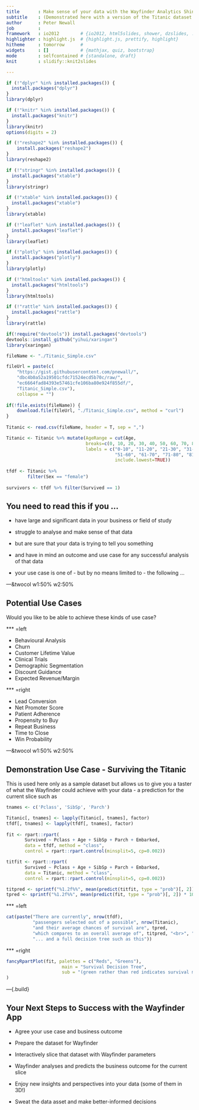```yaml
---
title       : Make sense of your data with the Wayfinder Analytics Shiny App!
subtitle    : (Demonstrated here with a version of the Titanic dataset from Kaggle)
author      : Peter Newall
job         : 
framework   : io2012        # {io2012, html5slides, shower, dzslides, ...}
highlighter : highlight.js  # {highlight.js, prettify, highlight}
hitheme     : tomorrow      # 
widgets     : []            # {mathjax, quiz, bootstrap}
mode        : selfcontained # {standalone, draft}
knit        : slidify::knit2slides

--- 
```


```r

if (!"dplyr" %in% installed.packages()) {
  install.packages("dplyr")
}
library(dplyr)

if (!"knitr" %in% installed.packages()) {
  install.packages("knitr")
}
library(knitr)
options(digits = 2)

if (!"reshape2" %in% installed.packages()) {
    install.packages("reshape2")
}
library(reshape2)

if (!"stringr" %in% installed.packages()) {
  install.packages("xtable")
}
library(stringr)

if (!"xtable" %in% installed.packages()) {
  install.packages("xtable")
}
library(xtable)

if (!"leaflet" %in% installed.packages()) {
  install.packages("leaflet")
}
library(leaflet)

if (!"plotly" %in% installed.packages()) {
  install.packages("plotly")
}
library(plotly)

if (!"htmltools" %in% installed.packages()) {
  install.packages("htmltools")
}
library(htmltools)

if (!"rattle" %in% installed.packages()) {
  install.packages("rattle")
}
library(rattle)

if(!require("devtools")) install.packages("devtools")
devtools::install_github("yihui/xaringan")
library(xaringan)

fileName <- "./Titanic_Simple.csv"

fileUrl = paste(c(
    "https://gist.githubusercontent.com/pnewall/",
    "dbc4b0a52a19501cfdc71524ecd5b70c/raw/",
    "ec6664fad84393e57461cfe106ba80e924f855df/",
    "Titanic_Simple.csv"),
    collapse = "")
    
if(!file.exists(fileName)) {
    download.file(fileUrl, "./Titanic_Simple.csv", method = "curl")
}
    
Titanic <- read.csv(fileName, header = T, sep = ",")

Titanic <- Titanic %>% mutate(AgeRange = cut(Age, 
                              breaks=c(0, 10, 20, 30, 40, 50, 60, 70, 80, 90, 100), 
                              labels = c("0-10", "11-20", "21-30", "31-40", "41-50", 
                                         "51-60", "61-70", "71-80", "81-90", "91-100"), 
                                         include.lowest=TRUE))
        
tfdf <- Titanic %>%
        filter(Sex == "female")
        
survivors <- tfdf %>% filter(Survived == 1)

```

## You need to read this if you ...

- have large and significant data in your business or field of study

- struggle to analyse and make sense of that data

- but are sure that your data is trying to tell you something

- and have in mind an outcome and use case for any successful analysis of that data

- your use case is one of - but by no means limited to - the following ...

---&twocol w1:50% w2:50%

## Potential Use Cases

Would you like to be able to achieve these kinds of use case?

*** =left

- Behavioural Analysis
- Churn
- Customer Lifetime Value       
- Clinical Trials
- Demographic Segmentation    
- Discount Guidance             
- Expected Revenue/Margin

*** =right

- Lead Conversion
- Net Promoter Score
- Patient Adherence             
- Propensity to Buy
- Repeat Business             
- Time to Close
- Win Probability

---&twocol w1:50% w2:50%

## Demonstration Use Case - Surviving the Titanic

This is used here only as a sample dataset but allows us to give you a taster of what the Wayfinder could achieve with your data - a prediction for the current slice such as

```r

tnames <- c('Pclass', 'SibSp', 'Parch')

Titanic[, tnames] <- lapply(Titanic[, tnames], factor)
tfdf[, tnames] <- lapply(tfdf[, tnames], factor)
  
fit <- rpart::rpart(
       Survived ~ Pclass + Age + SibSp + Parch + Embarked, 
       data = tfdf, method = "class", 
       control = rpart::rpart.control(minsplit=5, cp=0.002))

titfit <- rpart::rpart(
       Survived ~ Pclass + Age + SibSp + Parch + Embarked, 
       data = Titanic, method = "class", 
       control = rpart::rpart.control(minsplit=5, cp=0.002))

titpred <- sprintf("%1.2f%%", mean(predict(titfit, type = "prob")[, 2]) * 100)
tpred <- sprintf("%1.2f%%", mean(predict(fit, type = "prob")[, 2]) * 100)

```

*** =left

```r

cat(paste("There are currently", nrow(tfdf), 
          "passengers selected out of a possible", nrow(Titanic),
          "and their average chances of survival are", tpred,
          "which compares to an overall average of", titpred, "<br>", "<br>",
          "... and a full decision tree such as this"))

```

*** =right

```r

fancyRpartPlot(fit, palettes = c("Reds", "Greens"),
                     main = "Survival Decision Tree",
                     sub = "(green rather than red indicates survival more likely)"
)

```

---{.build}

## Your Next Steps to Success with the Wayfinder App

- Agree your use case and business outcome

- Prepare the dataset for Wayfinder

- Interactively slice that dataset with Wayfinder parameters

- Wayfinder analyses and predicts the business outcome for the current slice

- Enjoy new insights and perspectives into your data (some of them in 3D!)

- Sweat the data asset and make better-informed decisions

